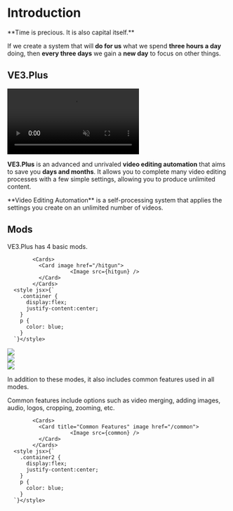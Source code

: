 

# Introduction

<Callout type="default" emoji="">
  **Time is precious. It is also capital itself.**
</Callout> 


If we create a system that will **do for us** what we spend **three hours a day** doing, 
then **every three days** we gain a **new day** to focus on other things.



## VE3.Plus

<video autoPlay muted loop controls>
  <source src="https://forum.ve3.plus/assets/files/2024-04-28/docs-english/introduction.mp4" type="video/mp4" />
  Your browser does not support the video tag.
</video>

**VE3.Plus** is an advanced and unrivaled **video editing automation** that aims to save you **days and months**. 
It allows you to complete many video editing processes with a few simple settings, allowing you to produce unlimited content.


<Callout type="info" emoji="ℹ️">
  **Video Editing Automation** is a self-processing system that applies the settings you create on an unlimited number of videos.
</Callout>


## Mods

VE3.Plus has 4 basic mods.


<div className="container">

            <Cards>
              <Card image href="/hitgun">
                        <Image src={hitgun} />
              </Card>
            </Cards>
      <style jsx>{`
        .container {
          display:flex;
          justify-content:center;
        }
        p {
          color: blue;
        }
      `}</style>
</div>


<Cards>
  <Card image href="/boost">
  <div style={{ position: 'relative', width: '100%', height: '100%' }}>
                <Image src={boost} objectFit="cover" />
          </div>

  </Card>
  <Card image href="/multi">
  <div style={{ position: 'relative', width: '100%', height: '100%' }}>
                <Image src={multi} objectFit="cover" />
          </div>

  </Card>
  <Card image href="/single">
  <div style={{ position: 'relative', width: '100%', height: '100%' }}>
                <Image src={single} objectFit="cover" />
          </div>

  </Card>

</Cards>

In addition to these modes, it also includes common features used in all modes.

Common features include options such as video merging, adding images, audio, logos, cropping, zooming, etc.
       
<div className="container2">

            <Cards>
              <Card title="Common Features" image href="/common">
                        <Image src={common} />
              </Card>
            </Cards>
      <style jsx>{`
        .container2 {
          display:flex;
          justify-content:center;
        }
        p {
          color: blue;
        }
      `}</style>
</div>
